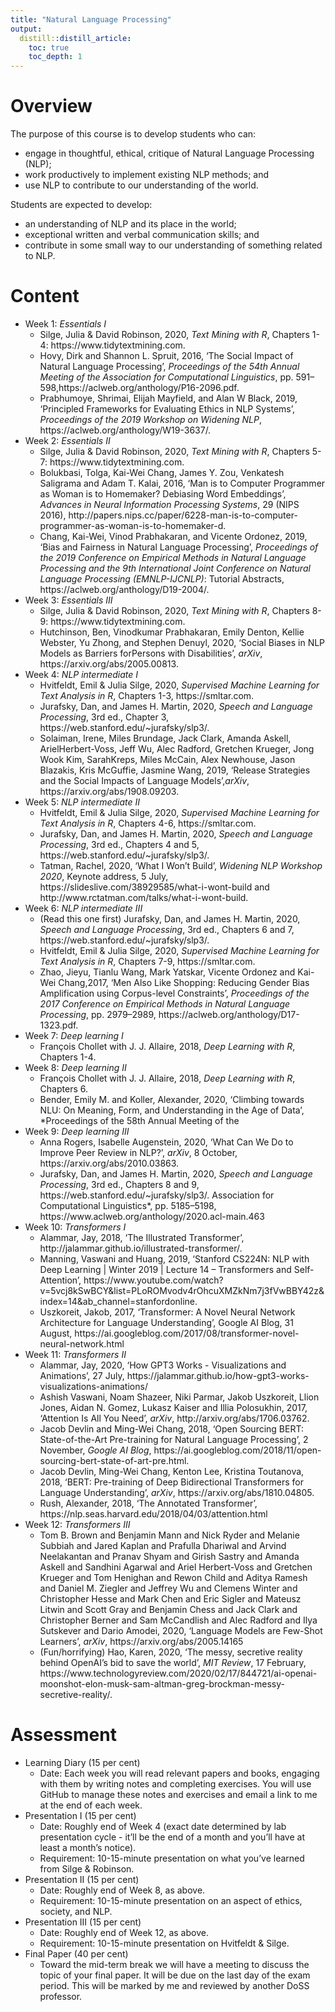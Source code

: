 ```yaml
---
title: "Natural Language Processing"
output:
  distill::distill_article:
    toc: true
    toc_depth: 1    
---
```


# Overview

The purpose of this course is to develop students who can:

- engage in thoughtful, ethical, critique of Natural Language Processing (NLP);
- work productively to implement existing NLP methods; and
- use NLP to contribute to our understanding of the world.

Students are expected to develop:

- an understanding of NLP and its place in the world;
- exceptional written and verbal communication skills; and 
- contribute in some small way to our understanding of something related to NLP.



# Content

- Week 1: *Essentials I*
  - Silge, Julia & David Robinson, 2020, *Text Mining with R*, Chapters 1-4: https://www.tidytextmining.com.
  - Hovy, Dirk and Shannon L. Spruit, 2016, 'The Social Impact of Natural Language Processing', *Proceedings of the 54th Annual Meeting of the Association for Computational Linguistics*, pp. 591–598,https://aclweb.org/anthology/P16-2096.pdf.
  - Prabhumoye, Shrimai, Elijah Mayfield, and Alan W Black, 2019, 'Principled Frameworks for Evaluating Ethics in NLP Systems', *Proceedings of the 2019 Workshop on Widening NLP*, https://aclweb.org/anthology/W19-3637/.
- Week 2: *Essentials II*
  - Silge, Julia & David Robinson, 2020, *Text Mining with R*, Chapters 5-7: https://www.tidytextmining.com.
  - Bolukbasi, Tolga, Kai-Wei Chang, James Y. Zou, Venkatesh Saligrama and Adam T. Kalai, 2016, 'Man is to Computer Programmer as Woman is to Homemaker? Debiasing Word Embeddings', *Advances in Neural Information Processing Systems*, 29 (NIPS 2016), http://papers.nips.cc/paper/6228-man-is-to-computer-programmer-as-woman-is-to-homemaker-d.
  - Chang, Kai-Wei, Vinod Prabhakaran, and Vicente Ordonez, 2019, 'Bias and Fairness in Natural Language Processing', *Proceedings of the 2019 Conference on Empirical Methods in Natural Language Processing and the 9th International Joint Conference on Natural Language Processing (EMNLP-IJCNLP)*: Tutorial Abstracts, https://aclweb.org/anthology/D19-2004/.
- Week 3: *Essentials III*
  - Silge, Julia & David Robinson, 2020, *Text Mining with R*, Chapters 8-9: https://www.tidytextmining.com.
  - Hutchinson, Ben, Vinodkumar Prabhakaran, Emily Denton, Kellie Webster, Yu Zhong, and Stephen Denuyl, 2020, 'Social Biases in NLP Models as Barriers forPersons with Disabilities', *arXiv*, https://arxiv.org/abs/2005.00813.
- Week 4: *NLP intermediate I* 
  - Hvitfeldt, Emil & Julia Silge, 2020, *Supervised Machine Learning for Text Analysis in R*, Chapters 1-3, https://smltar.com.
  - Jurafsky, Dan, and James H. Martin, 2020, *Speech and Language Processing*, 3rd ed., Chapter 3, https://web.stanford.edu/~jurafsky/slp3/.
  - Solaiman, Irene, Miles Brundage, Jack Clark, Amanda Askell, ArielHerbert-Voss, Jeff Wu, Alec Radford, Gretchen Krueger, Jong Wook Kim, SarahKreps, Miles McCain, Alex Newhouse, Jason Blazakis, Kris McGuffie, Jasmine Wang, 2019, 'Release Strategies and the Social Impacts of Language Models',*arXiv*, https://arxiv.org/abs/1908.09203.
- Week 5: *NLP intermediate II* 
  - Hvitfeldt, Emil & Julia Silge, 2020, *Supervised Machine Learning for Text Analysis in R*, Chapters 4-6, https://smltar.com.
  - Jurafsky, Dan, and James H. Martin, 2020, *Speech and Language Processing*, 3rd ed., Chapters 4 and 5, https://web.stanford.edu/~jurafsky/slp3/.
  - Tatman, Rachel, 2020, 'What I Won't Build', *Widening NLP Workshop 2020*, Keynote address, 5 July, https://slideslive.com/38929585/what-i-wont-build and http://www.rctatman.com/talks/what-i-wont-build.
- Week 6: *NLP intermediate III* 
  - (Read this one first) Jurafsky, Dan, and James H. Martin, 2020, *Speech and Language Processing*, 3rd ed., Chapters 6 and 7, https://web.stanford.edu/~jurafsky/slp3/.
  - Hvitfeldt, Emil & Julia Silge, 2020, *Supervised Machine Learning for Text Analysis in R*, Chapters 7-9, https://smltar.com.
  - Zhao, Jieyu, Tianlu Wang, Mark Yatskar, Vicente Ordonez and Kai-Wei Chang,2017, 'Men Also Like Shopping: Reducing Gender Bias Amplification using Corpus-level Constraints', *Proceedings of the 2017 Conference on Empirical Methods in Natural Language Processing*, pp. 2979–2989, https://aclweb.org/anthology/D17-1323.pdf.
- Week 7: *Deep learning I* 
  - François Chollet with J. J. Allaire, 2018, *Deep Learning with R*, Chapters 1-4.
- Week 8: *Deep learning II* 
  - François Chollet with J. J. Allaire, 2018, *Deep Learning with R*, Chapters 6.
  - Bender, Emily M. and Koller, Alexander, 2020, 'Climbing towards NLU: On Meaning, Form, and Understanding in the Age of Data', *Proceedings of the 58th Annual Meeting of the 
- Week 9: *Deep learning III*
  - Anna Rogers, Isabelle Augenstein, 2020, 'What Can We Do to Improve Peer Review in NLP?', *arXiv*, 8 October, https://arxiv.org/abs/2010.03863.
  - Jurafsky, Dan, and James H. Martin, 2020, *Speech and Language Processing*, 3rd ed., Chapters 8 and 9, https://web.stanford.edu/~jurafsky/slp3/.
Association for Computational Linguistics*, pp. 5185--5198, https://www.aclweb.org/anthology/2020.acl-main.463
- Week 10: *Transformers I*
  - Alammar, Jay, 2018, 'The Illustrated Transformer', http://jalammar.github.io/illustrated-transformer/. 
  - Manning, Vaswani and Huang, 2019, 'Stanford CS224N: NLP with Deep Learning | Winter 2019 | Lecture 14 – Transformers and Self-Attention', https://www.youtube.com/watch?v=5vcj8kSwBCY&list=PLoROMvodv4rOhcuXMZkNm7j3fVwBBY42z&index=14&ab_channel=stanfordonline.
  - Uszkoreit, Jakob, 2017, 'Transformer: A Novel Neural Network Architecture for Language Understanding', Google AI Blog, 31 August, https://ai.googleblog.com/2017/08/transformer-novel-neural-network.html
- Week 11: *Transformers II*
  - Alammar, Jay, 2020, 'How GPT3 Works - Visualizations and Animations', 27 July, https://jalammar.github.io/how-gpt3-works-visualizations-animations/
  - Ashish Vaswani, Noam Shazeer, Niki Parmar, Jakob Uszkoreit, Llion Jones, Aidan N. Gomez, Lukasz Kaiser and Illia Polosukhin, 2017, 'Attention Is All You Need', *arXiv*, http://arxiv.org/abs/1706.03762.
  - Jacob Devlin and Ming-Wei Chang, 2018, 'Open Sourcing BERT: State-of-the-Art Pre-training for Natural Language Processing', 2 November, *Google AI Blog*, https://ai.googleblog.com/2018/11/open-sourcing-bert-state-of-art-pre.html.
  - Jacob Devlin, Ming-Wei Chang, Kenton Lee, Kristina Toutanova, 2018, 'BERT: Pre-training of Deep Bidirectional Transformers for Language Understanding', *arXiv*, https://arxiv.org/abs/1810.04805.
  - Rush, Alexander, 2018, 'The Annotated Transformer', https://nlp.seas.harvard.edu/2018/04/03/attention.html
- Week 12: *Transformers III*
    - Tom B. Brown and Benjamin Mann and Nick Ryder and Melanie Subbiah and Jared Kaplan and Prafulla Dhariwal and Arvind Neelakantan and Pranav Shyam and Girish Sastry and Amanda Askell and Sandhini Agarwal and Ariel Herbert-Voss and Gretchen Krueger and Tom Henighan and Rewon Child and Aditya Ramesh and Daniel M. Ziegler and Jeffrey Wu and Clemens Winter and Christopher Hesse and Mark Chen and Eric Sigler and Mateusz Litwin and Scott Gray and Benjamin Chess and Jack Clark and Christopher Berner and Sam McCandlish and Alec Radford and Ilya Sutskever and Dario Amodei, 2020, 'Language Models are Few-Shot Learners', *arXiv*, https://arxiv.org/abs/2005.14165
    - (Fun/horrifying) Hao, Karen, 2020, 'The messy, secretive reality behind OpenAI's bid to save the world', *MIT Review*, 17 February, https://www.technologyreview.com/2020/02/17/844721/ai-openai-moonshot-elon-musk-sam-altman-greg-brockman-messy-secretive-reality/.


# Assessment
 
- Learning Diary (15 per cent)
  - Date: Each week you will read relevant papers and books, engaging with them by writing notes and completing exercises. You will use GitHub to manage these notes and exercises and email a link to me at the end of each week.
- Presentation I (15 per cent)
  - Date: Roughly end of Week 4 (exact date determined by lab presentation cycle - it'll be the end of a month and you'll have at least a month's notice).
  - Requirement: 10-15-minute presentation on what you've learned from Silge & Robinson.
- Presentation II (15 per cent)
  - Date: Roughly end of Week 8, as above. 
  - Requirement: 10-15-minute presentation on an aspect of ethics, society, and NLP.
- Presentation III (15 per cent)
  - Date: Roughly end of Week 12, as above. 
  - Requirement: 10-15-minute presentation on Hvitfeldt & Silge.
- Final Paper (40 per cent)
  - Toward the mid-term break we will have a meeting to discuss the topic of your final paper. It will be due on the last day of the exam period. This will be marked by me and reviewed by another DoSS professor.
